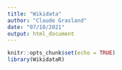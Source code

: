 ```yaml
---
title: "Wikidata"
author: "Claude Grasland"
date: "07/10/2021"
output: html_document
---
```


```r
knitr::opts_chunk$set(echo = TRUE)
library(WikidataR)
```

